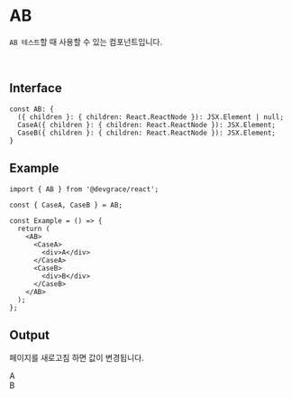 
# AB
`AB 테스트`할 때 사용할 수 있는 컴포넌트입니다. 

<br />

## Interface
```tsx
const AB: {
  ({ children }: { children: React.ReactNode }): JSX.Element | null;
  CaseA({ children }: { children: React.ReactNode }): JSX.Element;
  CaseB({ children }: { children: React.ReactNode }): JSX.Element;
}
```

## Example

```tsx
import { AB } from '@devgrace/react';

const { CaseA, CaseB } = AB;

const Example = () => {
  return (
    <AB>
      <CaseA>
        <div>A</div>
      </CaseA>
      <CaseB>
        <div>B</div>
      </CaseB>
    </AB>
  );
}; 
```

## Output

<div>
  <p>페이지를 새로고침 하면 값이 변경됩니다.</p>
  <AB>
    <AB.CaseA>
      <div style={{ fontSize: '2rem'}}>A</div>
    </AB.CaseA>
    <AB.CaseB>
      <div style={{ fontSize: '2rem'}}>B</div>
    </AB.CaseB>
  </AB>
</div>